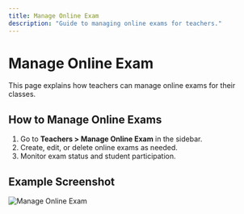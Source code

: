 ```yaml
---
title: Manage Online Exam
description: "Guide to managing online exams for teachers."
---
```


# Manage Online Exam

This page explains how teachers can manage online exams for their classes.

## How to Manage Online Exams

1. Go to **Teachers > Manage Online Exam** in the sidebar.
2. Create, edit, or delete online exams as needed.
3. Monitor exam status and student participation.

## Example Screenshot

![Manage Online Exam](../assets/teachers-manage-online-exam.png) 